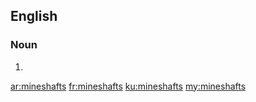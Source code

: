 ==English==

===Noun===
{{head|en}}

# {{plural of|mineshaft}}

[[ar:mineshafts]]
[[fr:mineshafts]]
[[ku:mineshafts]]
[[my:mineshafts]]